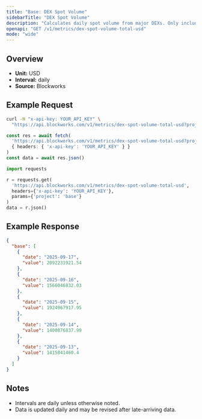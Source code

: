 ```yaml
---
title: "Base: DEX Spot Volume"
sidebarTitle: "DEX Spot Volume"
description: "Calculates daily spot volume from major DEXs. Only includes volumes from fee-paying liquidity pools"
openapi: "GET /v1/metrics/dex-spot-volume-total-usd"
mode: "wide"
---
```


## Overview

- **Unit:** USD
- **Interval:** daily
- **Source:** Blockworks

## Example Request

<CodeGroup>

```bash cURL
curl -H "x-api-key: YOUR_API_KEY" \
  "https://api.blockworks.com/v1/metrics/dex-spot-volume-total-usd?project=base"
```

```typescript TypeScript
const res = await fetch(
  'https://api.blockworks.com/v1/metrics/dex-spot-volume-total-usd?project=base',
  { headers: { 'x-api-key': 'YOUR_API_KEY' } }
)
const data = await res.json()
```

```python Python
import requests

r = requests.get(
  'https://api.blockworks.com/v1/metrics/dex-spot-volume-total-usd',
  headers={'x-api-key': 'YOUR_API_KEY'},
  params={'project': 'base'}
)
data = r.json()
```

</CodeGroup>

## Example Response

```json
{
  "base": [
    {
      "date": "2025-09-17",
      "value": 2092231921.54
    },
    {
      "date": "2025-09-16",
      "value": 1566046832.03
    },
    {
      "date": "2025-09-15",
      "value": 1924967917.95
    },
    {
      "date": "2025-09-14",
      "value": 1400876837.99
    },
    {
      "date": "2025-09-13",
      "value": 1415841460.4
    }
  ]
}
```

## Notes
- Intervals are daily unless otherwise noted.
- Data is updated daily and may be revised after late-arriving data.